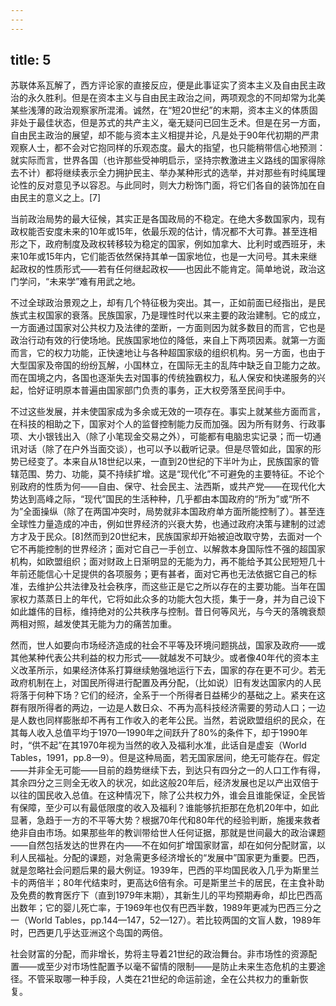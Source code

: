 ```yaml
---
---
---
```

title: 5
---




苏联体系瓦解了，西方评论家的直接反应，便是此事证实了资本主义及自由民主政治的永久胜利。但是在资本主义与自由民主政治之间，两项观念的不同却常为北美某些浅薄的政治观察家所混淆。诚然，在“短20世纪”的末期，资本主义的体质固非处于最佳状态，但是苏式的共产主义，毫无疑问已回生乏术。但是在另一方面，自由民主政治的展望，却不能与资本主义相提并论，凡是处于90年代初期的严肃观察人士，都不会对它抱同样的乐观态度。最大的指望，也只能稍带信心地预测：就实际而言，世界各国（也许那些受神明启示，坚持宗教激进主义路线的国家得除去不计）都将继续表示全力拥护民主、举办某种形式的选举，并对那些有时纯属理论性的反对意见予以容忍。与此同时，则大力粉饰门面，将它们各自的装饰加在自由民主的意义之上。[7]

当前政治局势的最大征候，其实正是各国政局的不稳定。在绝大多数国家内，现有政权能否安度未来的10年或15年，依最乐观的估计，情况都不大可靠。甚至连相形之下，政府制度及政权转移较为稳定的国家，例如加拿大、比利时或西班牙，未来10年或15年内，它们能否依然保持其单一国家地位，也是一大问号。其未来继起政权的性质形式——若有任何继起政权——也因此不能肯定。简单地说，政治这门学问，“未来学”难有用武之地。

不过全球政治景观之上，却有几个特征极为突出。其一，正如前面已经指出，是民族式主权国家的衰落。民族国家，乃是理性时代以来主要的政治建制。它的成立，一方面通过国家对公共权力及法律的垄断，一方面则因为就多数目的而言，它也是政治行动有效的行使场地。民族国家地位的降低，来自上下两项因素。就第一方面而言，它的权力功能，正快速地让与各种超国家级的组织机构。另一方面，也由于大型国家及帝国的纷纷瓦解，小国林立，在国际无主的乱阵中缺乏自卫能力之故。而在国境之内，各国也逐渐失去对国事的传统独霸权力，私人保安和快递服务的兴起，恰好证明原本普遍由国家部门负责的事务，正大权旁落至民间手中。

不过这些发展，并未使国家成为多余或无效的一项存在。事实上就某些方面而言，在科技的相助之下，国家对个人的监督控制能力反而加强。因为所有财务、行政事项、大小银钱出入（除了小笔现金交易之外），可能都有电脑忠实记录；而一切通讯对话（除了在户外当面交谈），也可以予以截听记录。但是尽管如此，国家的形势已经变了。本来自从18世纪以来，一直到20世纪的下半叶为止，民族国家的管辖范围、势力、功能，莫不持续扩增。这是“现代化”不可避免的主要特征。不论个别政府的性质为何——自由、保守、社会民主、法西斯，或共产党——在现代化大势达到高峰之际，“现代”国民的生活种种，几乎都由本国政府的“所为”或“所不为”全面操纵（除了在两国冲突时，局势就非本国政府单方面所能控制了）。甚至连全球性力量造成的冲击，例如世界经济的兴衰大势，也通过政府决策与建制的过滤方才及于民众。[8]然而到20世纪末，民族国家却开始被迫改取守势，去面对一个它不再能控制的世界经济；面对它自己一手创立、以解救本身国际性不强的超国家机构，如欧盟组织；面对财政上日渐明显的无能为力，再不能给予其公民短短几十年前还能信心十足提供的各项服务；更有甚者，面对它再也无法依据它自己的标准，去维护公共法律及社会秩序，而这些正是它之所以存在的主要功能。当年在国家权力蒸蒸日上的年代，它将如此众多的功能大包大揽，集于一身，并为自己设下如此雄伟的目标，维持绝对的公共秩序与控制。昔日何等风光，与今天的落魄衰颓两相对照，越发使其无能为力的痛苦加重。

然而，世人如要向市场经济造成的社会不平等及环境问题挑战，国家及政府——或其他某种代表公共利益的权力形式——就越发不可缺少。或者像40年代的资本主义改革所示，如果经济体系打算继续勉强地运行下去，国家的存在更不可少。若无政府机制在上，对国民所得进行配置及再分配，（比如说）旧有发达国家内的人民将落于何种下场？它们的经济，全系于一个所得者日益稀少的基础之上。紧夹在这群有限所得者的两边，一边是人数日众、不再为高科技经济需要的劳动人口；一边是人数也同样膨胀却不再有工作收入的老年公民。当然，若说欧盟组织的民众，在其每人收入总值平均于1970—1990年之间跃升了80%的条件下，却于1990年时，“供不起”在其1970年视为当然的收入及福利水准，此话自是虚妄（World Tables，1991，pp.8—9）。但是这种局面，若无国家居间，绝无可能存在。假定——并非全无可能——目前的趋势继续下去，到达只有四分之一的人口工作有得，其余四分之三则全无收入的状况，如此这般20年后，经济发展也足以产出双倍于以往的国民收入总值。在这种情况下，除了公共权力外，谁会且谁能保证，全民皆有保障，至少可以有最低限度的收入及福利？谁能够抗拒那在危机20年中，如此显著，急趋于一方的不平等大势？根据70年代和80年代的经验判断，施援来救者绝非自由市场。如果那些年的教训带给世人任何证据，那就是世间最大的政治课题——自然包括发达的世界在内——不在如何扩增国家财富，却在如何分配财富，以利人民福祉。分配的课题，对急需更多经济增长的“发展中”国家更为重要。巴西，就是忽略社会问题后果的最大例证。1939年，巴西的平均国民收入几乎为斯里兰卡的两倍半；80年代结束时，更高达6倍有余。可是斯里兰卡的居民，在主食补助及免费的教育医疗下（直到1979年末期），其新生儿的平均预期寿命，却比巴西高出数年；它的婴儿死亡率，于1969年也仅有巴西半数，1989年更减为巴西三分之一（World Tables，pp.144—147，52—127）。若比较两国的文盲人数，1989年时，巴西更几乎达亚洲这个岛国的两倍。

社会财富的分配，而非增长，势将主导着21世纪的政治舞台。非市场性的资源配置——或至少对市场性配置予以毫不留情的限制——是防止未来生态危机的主要途径。不管采取哪一种手段，人类在21世纪的命运前途，全在公共权力的重新恢复。